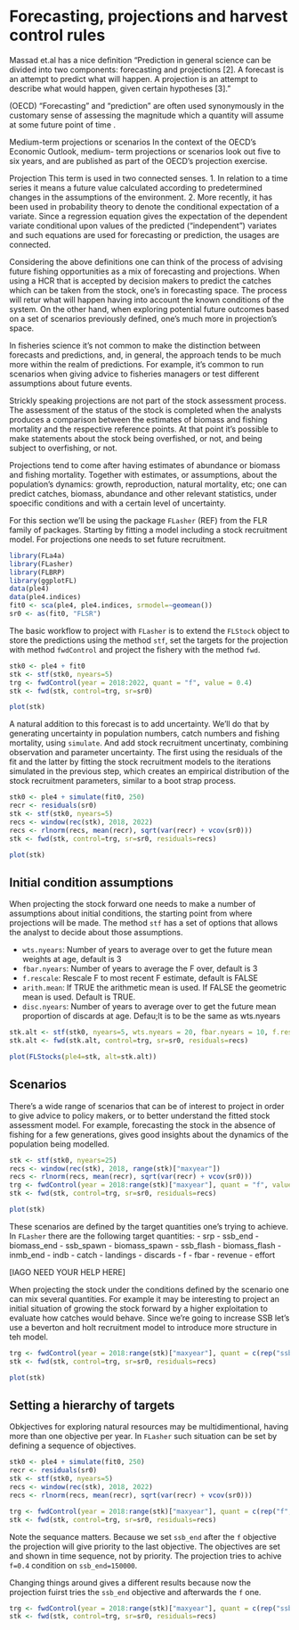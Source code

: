 # Forecasting, projections and harvest control rules 


Massad et.al has a nice definition "Prediction in general science can be divided into two components: forecasting and projections [2]. A forecast is an attempt to predict what will happen. A projection is an attempt to describe what would happen, given certain hypotheses [3]." 


(OECD)
“Forecasting” and “prediction” are often used synonymously
in the customary sense of assessing the magnitude which a
quantity will assume at some future point of time .

Medium-term projections or scenarios
In the context of the OECD's Economic Outlook, medium-
term projections or scenarios look out five to six years, and
are published as part of the OECD's projection exercise.

Projection
This term is used in two connected senses.
1. In relation to a time series it means a future value
calculated according to predetermined changes in the
assumptions of the environment.
2. More recently, it has been used in probability theory to
denote the conditional expectation of a variate.
Since a regression equation gives the expectation of the
dependent variate conditional upon values of the predicted
(“independent”) variates and such equations are used for
forecasting or prediction, the usages are connected.

Considering the above definitions one can think of the process of advising future fishing opportunities as a mix of forecasting and projections. When using a HCR that is accepted by decision makers to predict the catches which can be taken from the stock, one's in forecasting space. The process will retur what will happen having into account the known conditions of the system. On the other hand, when exploring potential future outcomes based on a set of scenarios previously defined, one's much more in projection's space. 

In fisheries science it's not common to make the distinction between forecasts and predictions, and, in general, the approach tends to be much more within the realm of predictions. For example, it's common to run scenarios when giving advice to fisheries managers or test different assumptions about future events.

Strickly speaking projections are not part of the stock assessment process. The assessment of the status of the stock is completed when the analysts produces a comparison between the estimates of biomass and fishing mortality and the respective reference points. At that point it's possible to make statements about the stock being overfished, or not, and being subject to overfishing, or not.

Projections tend to come after having estimates of abundance or biomass and fishing mortality. Together with estimates, or assumptions, about the population's dynamics: growth, reproduction, natural mortality, etc; one can predict catches, biomass, abundance and other relevant statistics, under spoecific conditions and with a certain level of uncertainty.

For this section we'll be using the package `FLasher` (REF) from the FLR family of packages. Starting by fitting a model including a stock recruitment model. For projections one needs to set future recruitment.

```r
library(FLa4a)
library(FLasher)
library(FLBRP)
library(ggplotFL)
data(ple4)
data(ple4.indices)
fit0 <- sca(ple4, ple4.indices, srmodel=~geomean())
sr0 <- as(fit0, "FLSR")
```

The basic workflow to project with `FLasher` is to extend the `FLStock` object to store the predictions using the method `stf`, set the targets for the projection with method `fwdControl` and project the fishery with the method `fwd`. 

```r
stk0 <- ple4 + fit0
stk <- stf(stk0, nyears=5)
trg <- fwdControl(year = 2018:2022, quant = "f", value = 0.4)
stk <- fwd(stk, control=trg, sr=sr0)
```

```r
plot(stk)
```

A natural addition to this forecast is to add uncertainty. We'll do that by generating uncertainty in population numbers, catch numbers and fishing mortality, using `simulate`. And add stock recruitment uncertinaty, combining observation and parameter uncertainty. The first using the residuals of the fit and the latter by fitting the stock recruitment models to the iterations simulated in the previous step, which creates an empirical distribution of the stock recruitment parameters, similar to a boot strap process. 

```r
stk0 <- ple4 + simulate(fit0, 250)
recr <- residuals(sr0)
stk <- stf(stk0, nyears=5)
recs <- window(rec(stk), 2018, 2022)
recs <- rlnorm(recs, mean(recr), sqrt(var(recr) + vcov(sr0)))
stk <- fwd(stk, control=trg, sr=sr0, residuals=recs)
```

```r
plot(stk)
```

## Initial condition assumptions

When projecting the stock forward one needs to make a number of assumptions about initial conditions, the starting point from where projections will be made. The method `stf` has a set of options that allows the analyst to decide about those assumptions.

- `wts.nyears`: Number of years to average over to get the future mean weights at age, default is 3
- `fbar.nyears`: Number of years to average the F over, default is 3
- `f.rescale`: Rescale F to most recent F estimate, default is FALSE
- `arith.mean`: If TRUE the arithmetic mean is used. If FALSE the geometric mean is used. Default is TRUE.
- `disc.nyears`: Number of years to average over to get the future mean proportion of discards at age. Defau;lt is to be the same as wts.nyears

```r
stk.alt <- stf(stk0, nyears=5, wts.nyears = 20, fbar.nyears = 10, f.rescale = TRUE, disc.nyears = 10)
stk.alt <- fwd(stk.alt, control=trg, sr=sr0, residuals=recs)
```

```r
plot(FLStocks(ple4=stk, alt=stk.alt))
```

## Scenarios

There's a wide range of scenarios that can be of interest to project in order to give advice to policy makers, or to better understand the fitted stock assessment model. For example, forecasting the stock in the absence of fishing for a few generations, gives good insights about the dynamics of the population being modelled.

```r
stk <- stf(stk0, nyears=25)
recs <- window(rec(stk), 2018, range(stk)["maxyear"])
recs <- rlnorm(recs, mean(recr), sqrt(var(recr) + vcov(sr0)))
trg <- fwdControl(year = 2018:range(stk)["maxyear"], quant = "f", value = 0)
stk <- fwd(stk, control=trg, sr=sr0, residuals=recs)
```

```r
plot(stk)
```


These scenarios are defined by the target quantities one's trying to achieve. In `FLasher` there are the following target quantities:
- srp
- ssb_end
- biomass_end
- ssb_spawn
- biomass_spawn
- ssb_flash
- biomass_flash
- inmb_end
- indb
- catch
- landings
- discards
- f
- fbar
- revenue
- effort

[IAGO NEED YOUR HELP HERE]

When projecting the stock under the conditions defined by the scenario one can mix several quantities. For example it may be interesting to project an initial situation of growing the stock forward by a higher exploitation to evaluate how catches would behave. Since we're going to increase SSB let's use a beverton and holt recruitment model to introduce more structure in teh model.


```r
trg <- fwdControl(year = 2018:range(stk)["maxyear"], quant = c(rep("ssb_end", 15), rep("f", 10)), value = c(rep(1500000, 15), rep(0.3, 10)))
stk <- fwd(stk, control=trg, sr=sr0, residuals=recs)
```

```r
plot(stk)
```

## Setting a hierarchy of targets

Obkjectives for exploring natural resources may be multidimentional, having more than one objective per year. In `FLasher` such situation can be set by defining a sequence of objectives.

```r
stk0 <- ple4 + simulate(fit0, 250)
recr <- residuals(sr0)
stk <- stf(stk0, nyears=5)
recs <- window(rec(stk), 2018, 2022)
recs <- rlnorm(recs, mean(recr), sqrt(var(recr) + vcov(sr0)))

trg <- fwdControl(year = 2018:range(stk)["maxyear"], quant = c(rep("f", 5), rep("ssb_end", 5)), value = c(rep(0.4, 5), rep(1500000, 5)))
stk <- fwd(stk, control=trg, sr=sr0, residuals=recs)
```

Note the sequance matters. Because we set `ssb_end` after the `f` objective the projection will give priority to the last objective. The objectives are set and shown in time sequence, not by priority. The projection tries to achive `f=0.4` condition on `ssb_end=150000`.

Changing things around gives a different results because now the projection fuirst tries the `ssb_end` objective and afterwards the `f` one.

```r
trg <- fwdControl(year = 2018:range(stk)["maxyear"], quant = c(rep("ssb_end", 5), rep("f", 5)), value = c(rep(1500000, 5), rep(0.4, 5)))
stk <- fwd(stk, control=trg, sr=sr0, residuals=recs)
```











